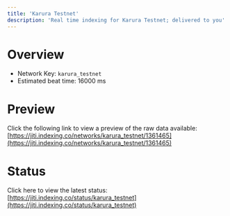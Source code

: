 ```yaml
---
title: 'Karura Testnet'
description: 'Real time indexing for Karura Testnet; delivered to you'
---
```


# Overview
- Network Key: `karura_testnet`
- Estimated beat time: 16000 ms

# Preview
Click the following link to view a preview of the raw data available: [https://jiti.indexing.co/networks/karura_testnet/1361465](https://jiti.indexing.co/networks/karura_testnet/1361465)

# Status
Click here to view the latest status: [https://jiti.indexing.co/status/karura_testnet](https://jiti.indexing.co/status/karura_testnet)
